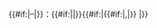 <span class="vevent">{{{date}}}{{#if:{{{end_date|}}}|–{{{end_date}}}|}}：{{#if:{{{event|}}}|<span class="summary">{{{event}}}</span>|}}{{#if:{{{location|}}}|<span class="location {{#if:{{{event|}}}||summary}}">{{#if:{{{event|}}}|,|}} {{{location}}}</span>|}}</span>